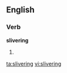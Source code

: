 ==English==

===Verb===
'''slivering'''

# {{present participle of|[[sliver]]}}

[[ta:slivering]]
[[vi:slivering]]